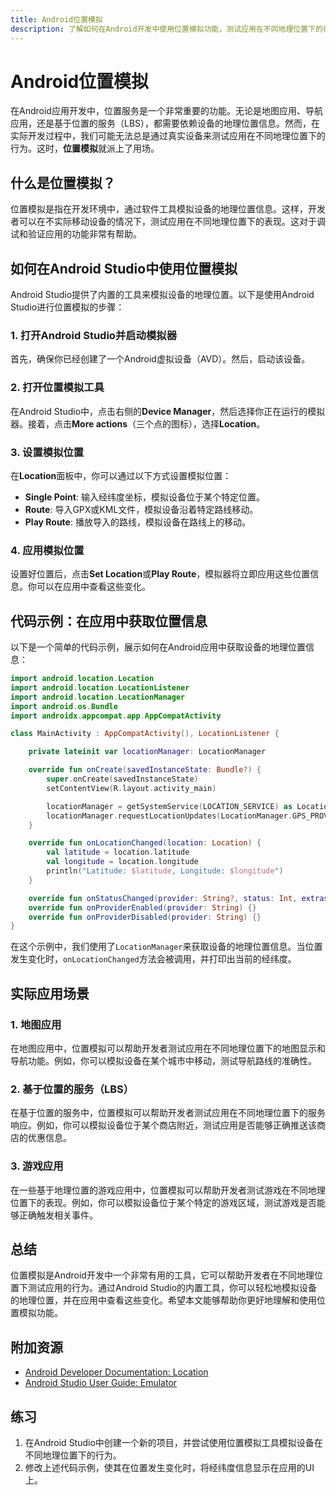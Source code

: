 ```yaml
---
title: Android位置模拟
description: 了解如何在Android开发中使用位置模拟功能，测试应用在不同地理位置下的行为。
---
```


# Android位置模拟

在Android应用开发中，位置服务是一个非常重要的功能。无论是地图应用、导航应用，还是基于位置的服务（LBS），都需要依赖设备的地理位置信息。然而，在实际开发过程中，我们可能无法总是通过真实设备来测试应用在不同地理位置下的行为。这时，**位置模拟**就派上了用场。

## 什么是位置模拟？

位置模拟是指在开发环境中，通过软件工具模拟设备的地理位置信息。这样，开发者可以在不实际移动设备的情况下，测试应用在不同地理位置下的表现。这对于调试和验证应用的功能非常有帮助。

## 如何在Android Studio中使用位置模拟

Android Studio提供了内置的工具来模拟设备的地理位置。以下是使用Android Studio进行位置模拟的步骤：

### 1. 打开Android Studio并启动模拟器

首先，确保你已经创建了一个Android虚拟设备（AVD）。然后，启动该设备。

### 2. 打开位置模拟工具

在Android Studio中，点击右侧的**Device Manager**，然后选择你正在运行的模拟器。接着，点击**More actions**（三个点的图标），选择**Location**。

### 3. 设置模拟位置

在**Location**面板中，你可以通过以下方式设置模拟位置：

- **Single Point**: 输入经纬度坐标，模拟设备位于某个特定位置。
- **Route**: 导入GPX或KML文件，模拟设备沿着特定路线移动。
- **Play Route**: 播放导入的路线，模拟设备在路线上的移动。

### 4. 应用模拟位置

设置好位置后，点击**Set Location**或**Play Route**，模拟器将立即应用这些位置信息。你可以在应用中查看这些变化。

## 代码示例：在应用中获取位置信息

以下是一个简单的代码示例，展示如何在Android应用中获取设备的地理位置信息：

```kotlin
import android.location.Location
import android.location.LocationListener
import android.location.LocationManager
import android.os.Bundle
import androidx.appcompat.app.AppCompatActivity

class MainActivity : AppCompatActivity(), LocationListener {

    private lateinit var locationManager: LocationManager

    override fun onCreate(savedInstanceState: Bundle?) {
        super.onCreate(savedInstanceState)
        setContentView(R.layout.activity_main)

        locationManager = getSystemService(LOCATION_SERVICE) as LocationManager
        locationManager.requestLocationUpdates(LocationManager.GPS_PROVIDER, 5000, 10f, this)
    }

    override fun onLocationChanged(location: Location) {
        val latitude = location.latitude
        val longitude = location.longitude
        println("Latitude: $latitude, Longitude: $longitude")
    }

    override fun onStatusChanged(provider: String?, status: Int, extras: Bundle?) {}
    override fun onProviderEnabled(provider: String) {}
    override fun onProviderDisabled(provider: String) {}
}
```

在这个示例中，我们使用了`LocationManager`来获取设备的地理位置信息。当位置发生变化时，`onLocationChanged`方法会被调用，并打印出当前的经纬度。

## 实际应用场景

### 1. 地图应用

在地图应用中，位置模拟可以帮助开发者测试应用在不同地理位置下的地图显示和导航功能。例如，你可以模拟设备在某个城市中移动，测试导航路线的准确性。

### 2. 基于位置的服务（LBS）

在基于位置的服务中，位置模拟可以帮助开发者测试应用在不同地理位置下的服务响应。例如，你可以模拟设备位于某个商店附近，测试应用是否能够正确推送该商店的优惠信息。

### 3. 游戏应用

在一些基于地理位置的游戏应用中，位置模拟可以帮助开发者测试游戏在不同地理位置下的表现。例如，你可以模拟设备位于某个特定的游戏区域，测试游戏是否能够正确触发相关事件。

## 总结

位置模拟是Android开发中一个非常有用的工具，它可以帮助开发者在不同地理位置下测试应用的行为。通过Android Studio的内置工具，你可以轻松地模拟设备的地理位置，并在应用中查看这些变化。希望本文能够帮助你更好地理解和使用位置模拟功能。

## 附加资源

- [Android Developer Documentation: Location](https://developer.android.com/guide/topics/location)
- [Android Studio User Guide: Emulator](https://developer.android.com/studio/run/emulator)

## 练习

1. 在Android Studio中创建一个新的项目，并尝试使用位置模拟工具模拟设备在不同地理位置下的行为。
2. 修改上述代码示例，使其在位置发生变化时，将经纬度信息显示在应用的UI上。
